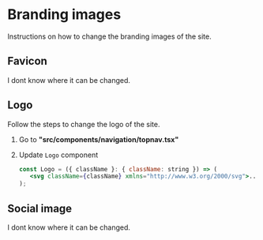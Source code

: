 # Branding images
Instructions on how to change the branding images of the site.

## Favicon
I dont know where it can be changed.

## Logo
Follow the steps to change the logo of the site.

1. Go to **"src/components/navigation/topnav.tsx"**
2. Update `Logo` component
   
   ```jsx
   const Logo = ({ className }: { className: string }) => (
      <svg className={className} xmlns="http://www.w3.org/2000/svg">...</svg>
   );
   ```

## Social image

I dont know where it can be changed.


